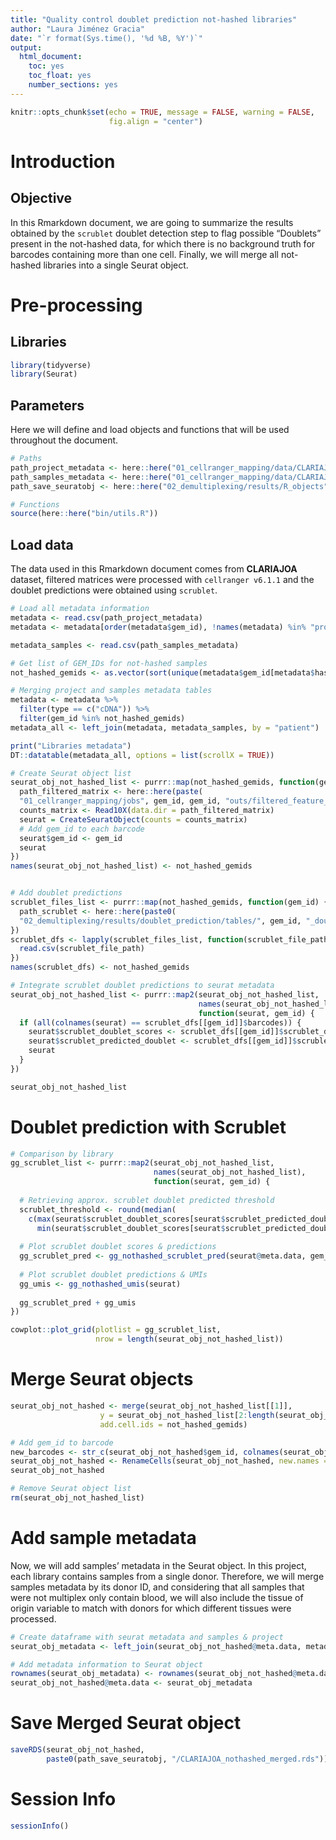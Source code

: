 ```yaml
---
title: "Quality control doublet prediction not-hashed libraries"
author: "Laura Jiménez Gracia"
date: "`r format(Sys.time(), '%d %B, %Y')`"
output:
  html_document:
    toc: yes
    toc_float: yes
    number_sections: yes
---
```


```r
knitr::opts_chunk$set(echo = TRUE, message = FALSE, warning = FALSE,
                      fig.align = "center")
```

# Introduction
## Objective
In this Rmarkdown document, we are going to summarize the results obtained by the `scrublet` doublet detection step to flag possible "Doublets" present in the not-hashed data, for which there is no background truth for barcodes containing more than one cell. Finally, we will merge all not-hashed libraries into a single Seurat object.

# Pre-processing
## Libraries
```r
library(tidyverse)
library(Seurat)
```

## Parameters
Here we will define and load objects and functions that will be used throughout the document.
```r
# Paths
path_project_metadata <- here::here("01_cellranger_mapping/data/CLARIAJOA_metadata.csv")
path_samples_metadata <- here::here("01_cellranger_mapping/data/CLARIAJOA_metadata_samples_all.csv")
path_save_seuratobj <- here::here("02_demultiplexing/results/R_objects")

# Functions
source(here::here("bin/utils.R"))
```

## Load data
The data used in this Rmarkdown document comes from **CLARIAJOA** dataset, filtered matrices were processed with `cellranger v6.1.1` and the doublet predictions were obtained using `scrublet`.
```r
# Load all metadata information
metadata <- read.csv(path_project_metadata)
metadata <- metadata[order(metadata$gem_id), !names(metadata) %in% "project", drop = F]

metadata_samples <- read.csv(path_samples_metadata)

# Get list of GEM_IDs for not-hashed samples
not_hashed_gemids <- as.vector(sort(unique(metadata$gem_id[metadata$hashing == "not_hashed"])))

# Merging project and samples metadata tables
metadata <- metadata %>%
  filter(type == c("cDNA")) %>%
  filter(gem_id %in% not_hashed_gemids)
metadata_all <- left_join(metadata, metadata_samples, by = "patient")

print("Libraries metadata")
DT::datatable(metadata_all, options = list(scrollX = TRUE))
```

```r
# Create Seurat object list
seurat_obj_not_hashed_list <- purrr::map(not_hashed_gemids, function(gem_id) {
  path_filtered_matrix <- here::here(paste(
  "01_cellranger_mapping/jobs", gem_id, gem_id, "outs/filtered_feature_bc_matrix", sep = "/"))
  counts_matrix <- Read10X(data.dir = path_filtered_matrix)
  seurat = CreateSeuratObject(counts = counts_matrix)
  # Add gem_id to each barcode
  seurat$gem_id <- gem_id
  seurat
})
names(seurat_obj_not_hashed_list) <- not_hashed_gemids


# Add doublet predictions
scrublet_files_list <- purrr::map(not_hashed_gemids, function(gem_id) {
  path_scrublet <- here::here(paste0(
  "02_demultiplexing/results/doublet_prediction/tables/", gem_id, "_doublet_prediction_scrublet.csv"))
})
scrublet_dfs <- lapply(scrublet_files_list, function(scrublet_file_path){
  read.csv(scrublet_file_path)
})
names(scrublet_dfs) <- not_hashed_gemids

# Integrate scrublet doublet predictions to seurat metadata
seurat_obj_not_hashed_list <- purrr::map2(seurat_obj_not_hashed_list, 
                                          names(seurat_obj_not_hashed_list), 
                                          function(seurat, gem_id) {
  if (all(colnames(seurat) == scrublet_dfs[[gem_id]]$barcodes)) {
    seurat$scrublet_doublet_scores <- scrublet_dfs[[gem_id]]$scrublet_doublet_scores
    seurat$scrublet_predicted_doublet <- scrublet_dfs[[gem_id]]$scrublet_predicted_doublet
    seurat
  } 
})

seurat_obj_not_hashed_list
```

# Doublet prediction with Scrublet

```r
# Comparison by library
gg_scrublet_list <- purrr::map2(seurat_obj_not_hashed_list, 
                                names(seurat_obj_not_hashed_list), 
                                function(seurat, gem_id) {
                                  
  # Retrieving approx. scrublet doublet predicted threshold
  scrublet_threshold <- round(median(
    c(max(seurat$scrublet_doublet_scores[seurat$scrublet_predicted_doublet == "False"]),
      min(seurat$scrublet_doublet_scores[seurat$scrublet_predicted_doublet == "True"]))), 2)
  
  # Plot scrublet doublet scores & predictions
  gg_scrublet_pred <- gg_nothashed_scrublet_pred(seurat@meta.data, gem_id, scrublet_threshold)
  
  # Plot scrublet doublet predictions & UMIs
  gg_umis <- gg_nothashed_umis(seurat)
  
  gg_scrublet_pred + gg_umis
})

cowplot::plot_grid(plotlist = gg_scrublet_list,
                   nrow = length(seurat_obj_not_hashed_list))
```

# Merge Seurat objects
```r
seurat_obj_not_hashed <- merge(seurat_obj_not_hashed_list[[1]], 
                    y = seurat_obj_not_hashed_list[2:length(seurat_obj_not_hashed_list)], 
                    add.cell.ids = not_hashed_gemids)

# Add gem_id to barcode
new_barcodes <- str_c(seurat_obj_not_hashed$gem_id, colnames(seurat_obj_not_hashed), sep = "_")
seurat_obj_not_hashed <- RenameCells(seurat_obj_not_hashed, new.names = new_barcodes)
seurat_obj_not_hashed

# Remove Seurat object list
rm(seurat_obj_not_hashed_list)
```

# Add sample metadata
Now, we will add samples' metadata in the Seurat object. In this project, each library contains samples from a single donor. Therefore, we will merge samples metadata by its donor ID, and considering that all samples that were not multiplex only contain blood, we will also include the tissue of origin variable to match with donors for which different tissues were processed.
```r
# Create dataframe with seurat metadata and samples & project
seurat_obj_metadata <- left_join(seurat_obj_not_hashed@meta.data, metadata_all, by = "gem_id")

# Add metadata information to Seurat object
rownames(seurat_obj_metadata) <- rownames(seurat_obj_not_hashed@meta.data)
seurat_obj_not_hashed@meta.data <- seurat_obj_metadata
```

# Save Merged Seurat object
```r
saveRDS(seurat_obj_not_hashed, 
        paste0(path_save_seuratobj, "/CLARIAJOA_nothashed_merged.rds"))
```

# Session Info
```r
sessionInfo()
```
